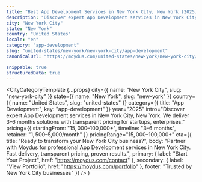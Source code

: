 ```yaml
---
title: "Best App Development Services in New York City, New York (2025)"
description: "Discover expert App Development services in New York City, New York. 3–6 months delivery, $15,000–$100,000+ investment. Local market expertise + modern solutions."
city: "New York City"
state: "New York"
country: "United States"
locale: "en"
category: "app-development"
slug: "united-states/new-york/new-york-city/app-development"
canonicalUrl: "https://moydus.com/united-states/new-york/new-york-city/app-development"

snippable: true
structuredData: true
---
```



  <CityCategoryTemplate
    {...props}
    city={{ name: "New York City", slug: "new-york-city" }}
    state={{ name: "New York", slug: "new-york" }}
    country={{ name: "United States", slug: "united-states" }}
    category={{ title: "App Development", key: "app-development" }}
    year="2025"
    intro="Discover expert App Development services in New York City, New York. We deliver 3–6 months solutions with transparent pricing for startups, enterprises."
    pricing={{
      startingFrom: "$15,000–$100,000+",
      timeline: "3–6 months",
      retainer: "$1,500–$5,000/month"
    }}
    pricingRange="$15,000–$100,000+"
    cta={{
      title: "Ready to transform your New York City business?",
      body: "Partner with Moydus for professional App Development services in New York City. Fast delivery, transparent pricing, proven results.",
      primary: { label: "Start Your Project", href: "https://moydus.com/contact" },
      secondary: { label: "View Portfolio", href: "https://moydus.com/portfolio" },
      footer: "Trusted by New York City businesses"
    }}
  />
)
